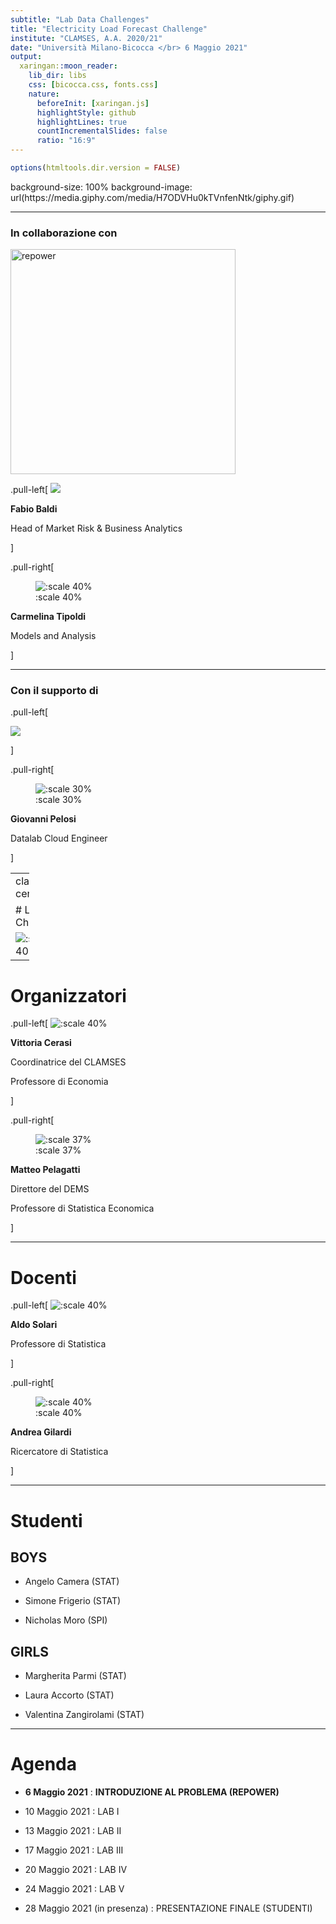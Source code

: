 ```yaml
---
subtitle: "Lab Data Challenges"
title: "Electricity Load Forecast Challenge"
institute: "CLAMSES, A.A. 2020/21"
date: "Università Milano-Bicocca </br> 6 Maggio 2021"
output:
  xaringan::moon_reader:
    lib_dir: libs
    css: [bicocca.css, fonts.css]
    nature:
      beforeInit: [xaringan.js]
      highlightStyle: github
      highlightLines: true
      countIncrementalSlides: false
      ratio: "16:9"
---
```


```r
options(htmltools.dir.version = FALSE)
```

background-size: 100%
background-image: url(https://media.giphy.com/media/H7ODVHu0kTVnfenNtk/giphy.gif)


---

### In collaborazione con

<img src="https://www.repower.com/media/456971/repower_1500px_it-0202.png" alt="repower" width="360" />

.pull-left[
![](IMAGES/fabio.png)

**Fabio Baldi**

Head of Market Risk & Business Analytics

]

.pull-right[

![:scale 40%](IMAGES/carmelina.png)

**Carmelina Tipoldi**

Models and Analysis 

]

---

### Con il supporto di 


.pull-left[

![](IMAGES/datalab.png)

]

.pull-right[

![:scale 30%](IMAGES/pelosi.png)

**Giovanni Pelosi**

Datalab Cloud Engineer

]

---
class: center

# Lab Data Challenges

![:scale 40%](IMAGES/LDC.png)

---

# Organizzatori

.pull-left[
![:scale 40%](IMAGES/vittoria.png)

**Vittoria Cerasi**

Coordinatrice del CLAMSES

Professore di Economia

]

.pull-right[

![:scale 37%](IMAGES/matteo.png)

**Matteo Pelagatti**

Direttore del DEMS

Professore di Statistica Economica 

]

---

# Docenti

.pull-left[
![:scale 40%](IMAGES/aldo.png)

**Aldo Solari**

Professore di Statistica

]

.pull-right[

![:scale 40%](IMAGES/andrea.png)

**Andrea Gilardi**

Ricercatore di Statistica

]

---

# Studenti


## BOYS

* Angelo Camera (STAT)

* Simone Frigerio (STAT)

* Nicholas Moro (SPI)

## GIRLS

* Margherita Parmi (STAT)

* Laura Accorto (STAT)

* Valentina Zangirolami (STAT)

---

# Agenda 


* **6 Maggio 2021** : **INTRODUZIONE AL PROBLEMA (REPOWER)**

* 10 Maggio 2021 : LAB I

* 13 Maggio 2021 : LAB II 

* 17 Maggio 2021 : LAB III  

* 20 Maggio 2021 : LAB IV  

* 24 Maggio 2021 : LAB V  

* 28 Maggio 2021 (in presenza) : PRESENTAZIONE FINALE (STUDENTI)
